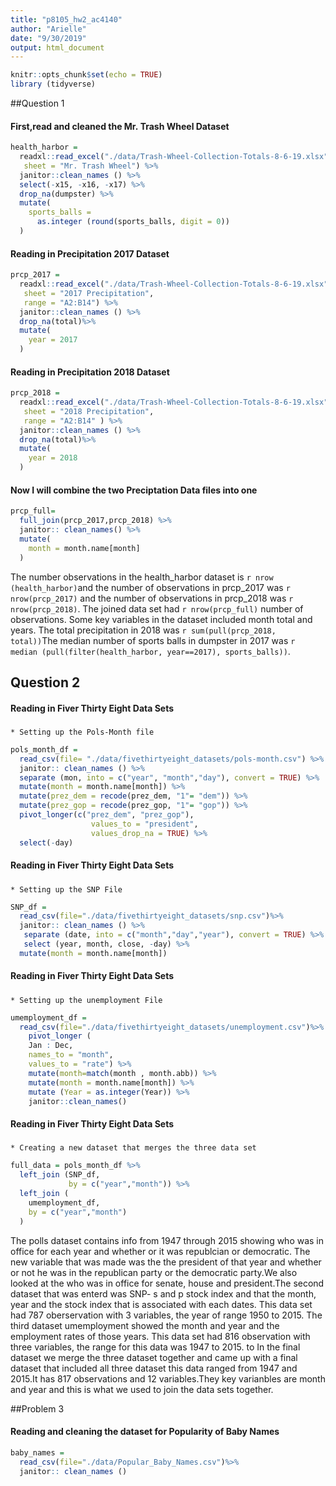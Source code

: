 ```yaml
---
title: "p8105_hw2_ac4140"
author: "Arielle"
date: "9/30/2019"
output: html_document
---
```


```r
knitr::opts_chunk$set(echo = TRUE)
library (tidyverse)
```

##Question 1

#### First,read and cleaned the Mr. Trash Wheel Dataset

```r
health_harbor =
  readxl::read_excel("./data/Trash-Wheel-Collection-Totals-8-6-19.xlsx", 
   sheet = "Mr. Trash Wheel") %>% 
  janitor::clean_names () %>% 
  select(-x15, -x16, -x17) %>% 
  drop_na(dumpster) %>%
  mutate(
    sports_balls = 
      as.integer (round(sports_balls, digit = 0))
  )
```

#### Reading in Precipitation 2017 Dataset

```r
prcp_2017 =
  readxl::read_excel("./data/Trash-Wheel-Collection-Totals-8-6-19.xlsx", 
   sheet = "2017 Precipitation",
   range = "A2:B14") %>% 
  janitor::clean_names () %>% 
  drop_na(total)%>%
  mutate(
    year = 2017
  )
```

#### Reading in Precipitation 2018 Dataset

```r
prcp_2018 =
  readxl::read_excel("./data/Trash-Wheel-Collection-Totals-8-6-19.xlsx", 
   sheet = "2018 Precipitation",
   range = "A2:B14" ) %>% 
  janitor::clean_names () %>% 
  drop_na(total)%>%
  mutate(
    year = 2018
  )
```

#### Now I will combine the two Preciptation Data files into one

```r
prcp_full= 
  full_join(prcp_2017,prcp_2018) %>% 
  janitor:: clean_names() %>% 
  mutate(
    month = month.name[month]
  )
```

The number observations in the health_harbor dataset is `r nrow (health_harbor)`and the number of observations in prcp_2017 was `r nrow(prcp_2017)` and the number of observations in prcp_2018 was `r nrow(prcp_2018)`. The joined data set had `r nrow(prcp_full)` number of observations. Some key variables in the dataset included month total and years. The total precipitation in 2018 was `r sum(pull(prcp_2018, total))`The median number of sports balls in dumpster in 2017 was `r median (pull(filter(health_harbor, year==2017), sports_balls))`.

## Question 2 

#### Reading in Fiver Thirty Eight Data Sets 
#####
    * Setting up the Pols-Month file
   
```r
pols_month_df = 
  read_csv(file= "./data/fivethirtyeight_datasets/pols-month.csv") %>% 
  janitor:: clean_names () %>% 
  separate (mon, into = c("year", "month","day"), convert = TRUE) %>% 
  mutate(month = month.name[month]) %>% 
  mutate(prez_dem = recode(prez_dem, "1"= "dem")) %>% 
  mutate(prez_gop = recode(prez_gop, "1"= "gop")) %>% 
  pivot_longer(c("prez_dem", "prez_gop"),
                  values_to = "president",
                  values_drop_na = TRUE) %>% 
  select(-day)
```

#### Reading in Fiver Thirty Eight Data Sets 
#####
    * Setting up the SNP File
```r
SNP_df = 
  read_csv(file="./data/fivethirtyeight_datasets/snp.csv")%>%  
  janitor:: clean_names () %>% 
   separate (date, into = c("month","day","year"), convert = TRUE) %>% 
   select (year, month, close, -day) %>% 
  mutate(month = month.name[month])
```

#### Reading in Fiver Thirty Eight Data Sets 
#####
    * Setting up the unemployment File
    
```r
umemployment_df = 
  read_csv(file="./data/fivethirtyeight_datasets/unemployment.csv")%>%  
    pivot_longer (
    Jan : Dec,
    names_to = "month",
    values_to = "rate") %>%
    mutate(month=match(month , month.abb)) %>% 
    mutate(month = month.name[month]) %>% 
    mutate (Year = as.integer(Year)) %>% 
    janitor::clean_names()
```
#### Reading in Fiver Thirty Eight Data Sets 
#####
    * Creating a new dataset that merges the three data set
    
```r
full_data = pols_month_df %>% 
  left_join (SNP_df,
             by = c("year","month")) %>% 
  left_join (
    umemployment_df,
    by = c("year","month")
  )
```

The polls dataset contains info from 1947 through 2015 showing who was in office for each year and whether or it was republcian or democratic. The new variable that was made was the the president of that year and whether or not he was in the republican party or the democratic party.We also looked at the who was in office for senate, house and president.The second dataset that was enterd was SNP- s and p stock index and that the month, year and the stock index that is associated with each dates. This data set had 787 oberservation with 3 variables, the year of range 1950 to 2015. The third dataset umemployment showed the month and year and the employment rates of those years. This data set had 816 observation with three variables, the range for this data was 1947 to 2015. to In the final dataset we merge the three dataset together and came up with a final dataset that included all three dataset this data ranged from 1947 and 2015.It has 817 observations and 12 variables.They key varianbles are month and year and this is what we used to join the data sets together. 

##Problem 3

#### Reading and cleaning the dataset for Popularity of Baby Names

```r
baby_names = 
  read_csv(file="./data/Popular_Baby_Names.csv")%>%
  janitor:: clean_names () 
```




